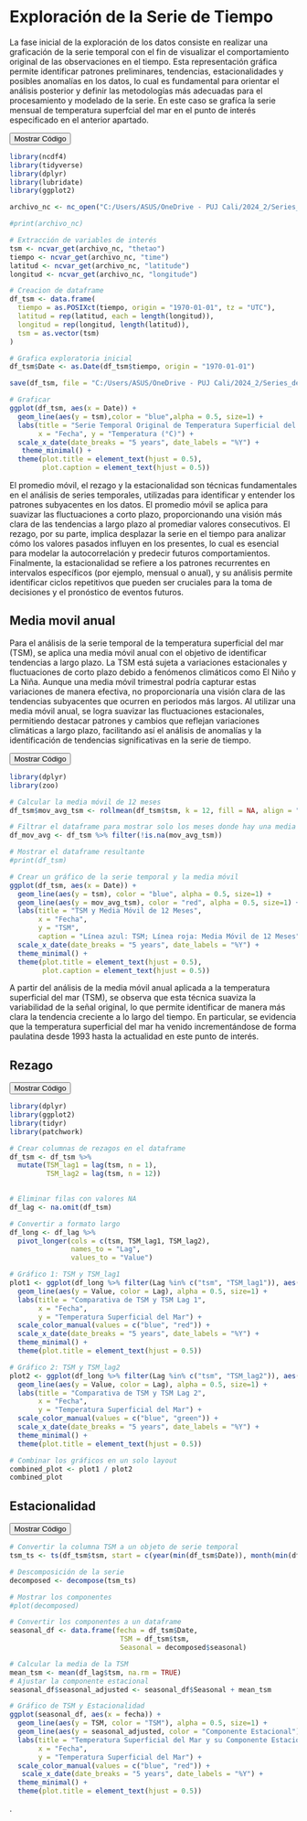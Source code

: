 # Exploración de la Serie de Tiempo

La fase inicial de la exploración de los datos consiste en realizar una graficación de la serie temporal con el fin de visualizar el comportamiento original de las observaciones en el tiempo. Esta representación gráfica permite identificar patrones preliminares, tendencias, estacionalidades y posibles anomalías en los datos, lo cual es fundamental para orientar el análisis posterior y definir las metodologías más adecuadas para el procesamiento y modelado de la serie. En este caso se grafíca la serie mensual de temperatura superfcial del mar en el punto de interés especificado en el anterior apartado.

<button type="button" onclick="toggleCode('code1');">Mostrar Código</button>
<div id="code1" style="display:none;">

```r
library(ncdf4)
library(tidyverse)
library(dplyr)
library(lubridate)
library(ggplot2)

archivo_nc <- nc_open("C:/Users/ASUS/OneDrive - PUJ Cali/2024_2/Series_de_tiempo/Unidad_1/Act_Bookdown/Series_tiempo_bookdown/Datos/cmems_mod_glo_phy_my_0.083deg_P1M-m_1729290245365.nc")

#print(archivo_nc)

# Extracción de variables de interés
tsm <- ncvar_get(archivo_nc, "thetao")
tiempo <- ncvar_get(archivo_nc, "time")
latitud <- ncvar_get(archivo_nc, "latitude")
longitud <- ncvar_get(archivo_nc, "longitude")

# Creacion de dataframe 
df_tsm <- data.frame(
  tiempo = as.POSIXct(tiempo, origin = "1970-01-01", tz = "UTC"),
  latitud = rep(latitud, each = length(longitud)),
  longitud = rep(longitud, length(latitud)),
  tsm = as.vector(tsm)
)

# Grafica exploratoria inicial
df_tsm$Date <- as.Date(df_tsm$tiempo, origin = "1970-01-01")

# Graficar
ggplot(df_tsm, aes(x = Date, y = tsm)) +
  geom_line(color = "blue") +
  labs(title = "Serie Temporal Original de Temperatura Superficial del Mar", 
       x = "Fecha", y = "Temperatura (°C)") +
  scale_x_date(date_breaks = "5 years", date_labels = "%Y") +
  theme(plot.title = element_text(hjust = 0.5))
```

</div> <script> function toggleCode(codeId) { var x = document.getElementById(codeId); if (x.style.display === "none") { x.style.display = "block"; } else { x.style.display = "none"; } } </script>

```r
library(ncdf4)
library(tidyverse)
library(dplyr)
library(lubridate)
library(ggplot2)

archivo_nc <- nc_open("C:/Users/ASUS/OneDrive - PUJ Cali/2024_2/Series_de_tiempo/Unidad_1/Act_Bookdown/Series_tiempo_bookdown/Datos/cmems_mod_glo_phy_my_0.083deg_P1M-m_1729290245365.nc")

#print(archivo_nc)

# Extracción de variables de interés
tsm <- ncvar_get(archivo_nc, "thetao")
tiempo <- ncvar_get(archivo_nc, "time")
latitud <- ncvar_get(archivo_nc, "latitude")
longitud <- ncvar_get(archivo_nc, "longitude")

# Creacion de dataframe 
df_tsm <- data.frame(
  tiempo = as.POSIXct(tiempo, origin = "1970-01-01", tz = "UTC"),
  latitud = rep(latitud, each = length(longitud)),
  longitud = rep(longitud, length(latitud)),
  tsm = as.vector(tsm)
)

# Grafica exploratoria inicial
df_tsm$Date <- as.Date(df_tsm$tiempo, origin = "1970-01-01")

save(df_tsm, file = "C:/Users/ASUS/OneDrive - PUJ Cali/2024_2/Series_de_tiempo/Unidad_1/bookdown-ST/df_tsm.RData")

# Graficar
ggplot(df_tsm, aes(x = Date)) +
  geom_line(aes(y = tsm),color = "blue",alpha = 0.5, size=1) +
  labs(title = "Serie Temporal Original de Temperatura Superficial del Mar", 
       x = "Fecha", y = "Temperatura (°C)") +
  scale_x_date(date_breaks = "5 years", date_labels = "%Y") +
   theme_minimal() +
  theme(plot.title = element_text(hjust = 0.5),
        plot.caption = element_text(hjust = 0.5))

```

El promedio móvil, el rezago y la estacionalidad son técnicas fundamentales en el análisis de series temporales, utilizadas para identificar y entender los patrones subyacentes en los datos. El promedio móvil se aplica para suavizar las fluctuaciones a corto plazo, proporcionando una visión más clara de las tendencias a largo plazo al promediar valores consecutivos. El rezago, por su parte, implica desplazar la serie en el tiempo para analizar cómo los valores pasados influyen en los presentes, lo cual es esencial para modelar la autocorrelación y predecir futuros comportamientos. Finalmente, la estacionalidad se refiere a los patrones recurrentes en intervalos específicos (por ejemplo, mensual o anual), y su análisis permite identificar ciclos repetitivos que pueden ser cruciales para la toma de decisiones y el pronóstico de eventos futuros.


## Media movil anual

Para el análisis de la serie temporal de la temperatura superficial del mar (TSM), se aplica una media móvil anual con el objetivo de identificar tendencias a largo plazo. La TSM está sujeta a variaciones estacionales y fluctuaciones de corto plazo debido a fenómenos climáticos como El Niño y La Niña. Aunque una media móvil trimestral podría capturar estas variaciones de manera efectiva, no proporcionaría una visión clara de las tendencias subyacentes que ocurren en periodos más largos. Al utilizar una media móvil anual, se logra suavizar las fluctuaciones estacionales, permitiendo destacar patrones y cambios que reflejan variaciones climáticas a largo plazo, facilitando así el análisis de anomalías y la identificación de tendencias significativas en la serie de tiempo.


<button type="button" onclick="toggleCode('code2');">Mostrar Código</button>
<div id="code2" style="display:none;">
```r

library(dplyr)
library(zoo)

# Calcular la media móvil de 12 meses
df_tsm$mov_avg_tsm <- rollmean(df_tsm$tsm, k = 12, fill = NA, align = "right")

# Filtrar el dataframe para mostrar solo los meses donde hay una media móvil
df_mov_avg <- df_tsm %>% filter(!is.na(mov_avg_tsm))

# Mostrar el dataframe resultante
#print(df_tsm)

# Crear un gráfico de la serie temporal y la media móvil
ggplot(df_tsm, aes(x = Date)) +
  geom_line(aes(y = tsm), color = "blue", alpha = 0.5, size=1) +
  geom_line(aes(y = mov_avg_tsm), color = "red", alpha = 0.5, size=1) +
  labs(title = "TSM y Media Móvil de 12 Meses",
       x = "Fecha",
       y = "TSM",
       caption = "Línea azul: TSM; Línea roja: Media Móvil de 12 Meses") +
  scale_x_date(date_breaks = "5 years", date_labels = "%Y") +
  theme_minimal() +
  theme(plot.title = element_text(hjust = 0.5),
        plot.caption = element_text(hjust = 0.5))


```
</div> <script> function toggleCode(codeId) { var x = document.getElementById(codeId); if (x.style.display === "none") { x.style.display = "block"; } else { x.style.display = "none"; } } </script>

```r

library(dplyr)
library(zoo)

# Calcular la media móvil de 12 meses
df_tsm$mov_avg_tsm <- rollmean(df_tsm$tsm, k = 12, fill = NA, align = "right")

# Filtrar el dataframe para mostrar solo los meses donde hay una media móvil
df_mov_avg <- df_tsm %>% filter(!is.na(mov_avg_tsm))

# Mostrar el dataframe resultante
#print(df_tsm)

# Crear un gráfico de la serie temporal y la media móvil
ggplot(df_tsm, aes(x = Date)) +
  geom_line(aes(y = tsm), color = "blue", alpha = 0.5, size=1) +
  geom_line(aes(y = mov_avg_tsm), color = "red", alpha = 0.5, size=1) +
  labs(title = "TSM y Media Móvil de 12 Meses",
       x = "Fecha",
       y = "TSM",
       caption = "Línea azul: TSM; Línea roja: Media Móvil de 12 Meses") +
  scale_x_date(date_breaks = "5 years", date_labels = "%Y") +
  theme_minimal() +
  theme(plot.title = element_text(hjust = 0.5),
        plot.caption = element_text(hjust = 0.5))


```

A partir del análisis de la media móvil anual aplicada a la temperatura superficial del mar (TSM), se observa que esta técnica suaviza la variabilidad de la señal original, lo que permite identificar de manera más clara la tendencia creciente a lo largo del tiempo. En particular, se evidencia que la temperatura superficial del mar ha venido incrementándose de forma paulatina desde 1993 hasta la actualidad en este punto de interés.

## Rezago

<button type="button" onclick="toggleCode('code3');">Mostrar Código</button>
<div id="code3" style="display:none;">

```r

library(dplyr)
library(ggplot2)
library(tidyr)
library(patchwork)

# Crear columnas de rezagos en el dataframe
df_tsm <- df_tsm %>%
  mutate(TSM_lag1 = lag(tsm, n = 1),
         TSM_lag2 = lag(tsm, n = 12))
         

# Eliminar filas con valores NA 
df_lag <- na.omit(df_tsm)

# Convertir a formato largo
df_long <- df_lag %>%
  pivot_longer(cols = c(tsm, TSM_lag1, TSM_lag2), 
               names_to = "Lag", 
               values_to = "Value")

# Gráfico 1: TSM y TSM_lag1
plot1 <- ggplot(df_long %>% filter(Lag %in% c("tsm", "TSM_lag1")), aes(x = Date)) +  # Cambia el eje x a 'fecha'
  geom_line(aes(y = Value, color = Lag), alpha = 0.5, size=1) +
  labs(title = "Comparativa de TSM y TSM Lag 1",
       x = "Fecha",
       y = "Temperatura Superficial del Mar") +
  scale_color_manual(values = c("blue", "red")) +
  scale_x_date(date_breaks = "5 years", date_labels = "%Y") +
  theme_minimal() +
  theme(plot.title = element_text(hjust = 0.5))

# Gráfico 2: TSM y TSM_lag2
plot2 <- ggplot(df_long %>% filter(Lag %in% c("tsm", "TSM_lag2")), aes(x = Date)) +  # Cambia el eje x a 'fecha'
  geom_line(aes(y = Value, color = Lag), alpha = 0.5, size=1) +
  labs(title = "Comparativa de TSM y TSM Lag 2",
       x = "Fecha",
       y = "Temperatura Superficial del Mar") +
  scale_color_manual(values = c("blue", "green")) +
  scale_x_date(date_breaks = "5 years", date_labels = "%Y") +
  theme_minimal() +
  theme(plot.title = element_text(hjust = 0.5))

# Combinar los gráficos en un solo layout
combined_plot <- plot1 / plot2
combined_plot

```

</div> <script> function toggleCode(codeId) { var x = document.getElementById(codeId); if (x.style.display === "none") { x.style.display = "block"; } else { x.style.display = "none"; } } </script>

```r

library(dplyr)
library(ggplot2)
library(tidyr)
library(patchwork)

# Crear columnas de rezagos en el dataframe
df_tsm <- df_tsm %>%
  mutate(TSM_lag1 = lag(tsm, n = 1),
         TSM_lag2 = lag(tsm, n = 12))
         

# Eliminar filas con valores NA 
df_lag <- na.omit(df_tsm)

# Convertir a formato largo
df_long <- df_lag %>%
  pivot_longer(cols = c(tsm, TSM_lag1, TSM_lag2), 
               names_to = "Lag", 
               values_to = "Value")

# Gráfico 1: TSM y TSM_lag1
plot1 <- ggplot(df_long %>% filter(Lag %in% c("tsm", "TSM_lag1")), aes(x = Date)) +  
  geom_line(aes(y = Value, color = Lag), alpha = 0.5, size=1) +
  labs(title = "Comparativa de TSM y TSM Lag 1",
       x = "Fecha",
       y = "Temperatura Superficial del Mar") +
  scale_color_manual(values = c("blue", "red")) +
  scale_x_date(date_breaks = "5 years", date_labels = "%Y") +
  theme_minimal() +
  theme(plot.title = element_text(hjust = 0.5))

# Gráfico 2: TSM y TSM_lag2
plot2 <- ggplot(df_long %>% filter(Lag %in% c("tsm", "TSM_lag2")), aes(x = Date)) +  
  geom_line(aes(y = Value, color = Lag), alpha = 0.5, size=1) +
  labs(title = "Comparativa de TSM y TSM Lag 2",
       x = "Fecha",
       y = "Temperatura Superficial del Mar") +
  scale_color_manual(values = c("blue", "green")) +
  scale_x_date(date_breaks = "5 years", date_labels = "%Y") +
  theme_minimal() +
  theme(plot.title = element_text(hjust = 0.5))

# Combinar los gráficos en un solo layout
combined_plot <- plot1 / plot2
combined_plot

```

## Estacionalidad 

<button type="button" onclick="toggleCode('code4');">Mostrar Código</button>
<div id="code4" style="display:none;">

```r

# Convertir la columna TSM a un objeto de serie temporal
tsm_ts <- ts(df_tsm$tsm, start = c(year(min(df_tsm$Date)), month(min(df_tsm$Date))), frequency = 12)  

# Descomposición de la serie
decomposed <- decompose(tsm_ts)

# Mostrar los componentes
#plot(decomposed)

# Convertir los componentes a un dataframe
seasonal_df <- data.frame(fecha = df_tsm$Date,
                           TSM = df_tsm$tsm,
                           Seasonal = decomposed$seasonal) 

# Calcular la media de la TSM
mean_tsm <- mean(df_lag$tsm, na.rm = TRUE)
# Ajustar la componente estacional
seasonal_df$seasonal_adjusted <- seasonal_df$Seasonal + mean_tsm

# Gráfico de TSM y Estacionalidad
ggplot(seasonal_df, aes(x = fecha)) +
  geom_line(aes(y = TSM, color = "TSM"), alpha = 0.5, size=1) +
  geom_line(aes(y = seasonal_adjusted, color = "Componente Estacional"), alpha = 0.5, size=1) +
  labs(title = "Temperatura Superficial del Mar y su Componente Estacional",
       x = "Fecha",
       y = "Temperatura Superficial del Mar") +
  scale_color_manual(values = c("blue", "red")) +
   scale_x_date(date_breaks = "5 years", date_labels = "%Y") +
  theme_minimal() +
  theme(plot.title = element_text(hjust = 0.5))
```

</div> <script> function toggleCode(codeId) { var x = document.getElementById(codeId); if (x.style.display === "none") { x.style.display = "block"; } else { x.style.display = "none"; } } </script>

```r

# Convertir la columna TSM a un objeto de serie temporal
tsm_ts <- ts(df_tsm$tsm, start = c(year(min(df_tsm$Date)), month(min(df_tsm$Date))), frequency = 12)  

# Descomposición de la serie
decomposed <- decompose(tsm_ts)

# Mostrar los componentes
#plot(decomposed)

# Convertir los componentes a un dataframe
seasonal_df <- data.frame(fecha = df_tsm$Date,
                           TSM = df_tsm$tsm,
                           Seasonal = decomposed$seasonal) 

# Calcular la media de la TSM
mean_tsm <- mean(df_lag$tsm, na.rm = TRUE)
# Ajustar la componente estacional
seasonal_df$seasonal_adjusted <- seasonal_df$Seasonal + mean_tsm

# Gráfico de TSM y Estacionalidad
ggplot(seasonal_df, aes(x = fecha)) +
  geom_line(aes(y = TSM, color = "TSM"), alpha = 0.5, size=1) +
  geom_line(aes(y = seasonal_adjusted, color = "Componente Estacional"), alpha = 0.5, size=1) +
  labs(title = "Temperatura Superficial del Mar y su Componente Estacional",
       x = "Fecha",
       y = "Temperatura Superficial del Mar") +
  scale_color_manual(values = c("blue", "red")) +
   scale_x_date(date_breaks = "5 years", date_labels = "%Y") +
  theme_minimal() +
  theme(plot.title = element_text(hjust = 0.5))
```

.
